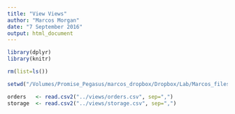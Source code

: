 ```yaml
---
title: "View Views"
author: "Marcos Morgan"
date: "7 September 2016"
output: html_document
---
```


<!-- Load libraries --> 
```r
library(dplyr)
library(knitr)
```
<!-- Clean --> 
```r
rm(list=ls())
```
<!-- Set the working directory -->
```r
setwd("/Volumes/Promise_Pegasus/marcos_dropbox/Dropbox/Lab/Marcos_files/Organization/storage/samples_marcos/scripts")
```
<!-- Set the working directory -->
```r
orders   <- read.csv2("../views/orders.csv", sep=",")
storage  <- read.csv2("../views/storage.csv", sep=",")
```

```r

```

